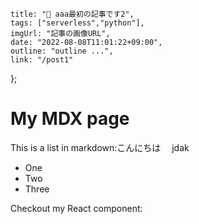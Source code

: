     title: "🕺 aaa最初の記事です2",
    tags: ["serverless","python"],
    imgUrl: "記事の画像URL",
    date: "2022-08-08T11:01:22+09:00",
    outline: "outline ...",
    link: "/post1"
};

# My MDX page

This is a list in markdown:こんにちは　
jdak


- One
- Two
- Three

Checkout my React component:
